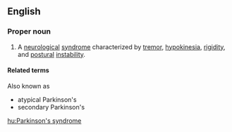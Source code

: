 ==English==

===Proper noun===
{{en-proper-noun}}
{{wikipedia|Parkinsonism}}

# A [[neurological]] [[syndrome]] characterized by [[tremor]], [[hypokinesia]], [[rigidity]], and [[postural]] [[instability]].

====Related terms====
Also known as
* atypical Parkinson's
* secondary Parkinson's

[[hu:Parkinson's syndrome]]